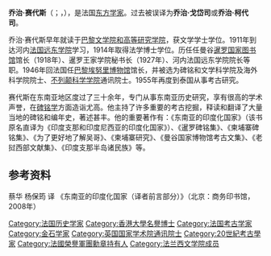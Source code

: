 {{unreferenced|time=2013-10-19T15:10:28+00:00}}
'''乔治·赛代斯'''（{{IPA-fr|ʒɔʁʒ sedɛs|lang}}；{{lang-fr|George Cœdès}}，{{bd|1886年|8月10日|1969年|10月2日}}），是法国[[东方学家|东方学家]]。过去被误译为'''乔治·戈岱司'''或'''乔治·柯代司'''。

乔治·赛代斯早年就读于[[巴黎文学院和高等研究学院|巴黎文学院和高等研究学院]]，获文学学士学位。1911年到达河内[[法国远东学院|法国远东学院]]学习，1914年取得法学博士学位。历任任曼谷[[暹罗国家图书馆|暹罗国家图书馆]]馆长（1918年）、暹罗王家学院秘书长（1927年）、河内法国远东学院院长等职。1946年回法国任[[巴黎埃努里博物馆|巴黎埃努里博物馆]]馆长，并被选为碑铭和文学科学院及海外科学院院士、[[不列颠科学学院|不列颠科学学院]]通讯院士。1955年再度到泰国从事考古研究。

赛代斯在东南亚地区度过了三十余年，专门从事东南亚历史研究，享有很高的学术声誉，在[[金石学|碑铭学]]方面造诣尤高。他主持了许多重要的考古挖掘，释读和翻译了大量当地的碑铭和编年史，著述甚丰。他的重要著作有：《东南亚的印度化国家》（该书原名直译为《印度支那和印度尼西亚的印度化国家》）、《暹罗碑铭集》、《柬埔寨碑铭集》、《为了更好地了解吴哥》、《柬埔寨研究》、《曼谷国家博物馆考古文集》、《老挝西部文献集》、《印度支那半岛诸民族》等。

==参考资料==
蔡华 杨保筠 译 《东南亚的印度化国家（译者前言部分）》（北京：商务印书馆，2008年）

{{Authority control}}
{{DEFAULTSORT:coedes}}
[[Category:法国历史学家|Category:法国历史学家]]
[[Category:香港大學名譽博士|Category:香港大學名譽博士]]
[[Category:法国考古学家|Category:法国考古学家]]
[[Category:金石学家|Category:金石学家]]
[[Category:英国国家学术院通讯院士|Category:英国国家学术院通讯院士]]
[[Category:20世紀考古學家|Category:20世紀考古學家]]
[[Category:法國榮譽軍團勳章持有人|Category:法國榮譽軍團勳章持有人]]
[[Category:法兰西文学院成员|Category:法兰西文学院成员]]